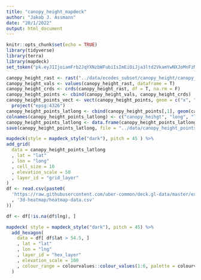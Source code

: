 ```yaml
---
title: "canopy_height_mapdeck"
author: "Jakob J. Assmann"
date: "20/1/2022"
output: html_document
---
```


```r
knitr::opts_chunk$set(echo = TRUE)
library(tidyverse)
library(terra)
library(mapdeck)
set_token("pk.eyJ1IjoiamFrb2JqYXNzbWFubiIsImEiOiJja3ltd2VkamYwNXJoMnFzMXo1azBlc2F4In0.TRLTR6w2EUkE_GYw7b_aDg")
```

```r
canopy_height_rast <- rast("../data/ecodes_subset/canopy_height/canopy_height.vrt")
canopy_height_vals <- values(canopy_height_rast, dataframe = T)
canopy_height_crds <- crds(canopy_height_rast, df = T, na.rm = F)
canopy_height_points <- cbind(canopy_height_vals, canopy_height_crds)
canopy_height_points_vect <- vect(canopy_height_points, geom = c("x", "y"), crs = crs(canopy_height_rast)) %>%
  project("epsg:4326")
canopy_height_points_latlong <- cbind(canopy_height_points[,1], geom(canopy_height_points_vect)[, c("x","y")])
colnames(canopy_height_points_latlong) <- c("canopy_heihgt", "long", "lat")
canopy_height_points_latlong <- data.frame(canopy_height_points_latlong)
save(canopy_height_points_latlong, file = "../data/canopy_height_points/canopy_height_latlong_points.rda")
```

```r
mapdeck(style = mapdeck_style("dark"), pitch = 45 ) %>%
add_grid(
  data = canopy_height_points_latlong
  , lat = "lat"
  , lon = "long"
  , cell_size = 10
  , elevation_scale = 50
  , layer_id = "grid_layer"
)
df <- read.csv(paste0(
  'https://raw.githubusercontent.com/uber-common/deck.gl-data/master/examples/'
  , '3d-heatmap/heatmap-data.csv'
))

df <- df[!is.na(df$lng), ]

mapdeck( style = mapdeck_style("dark"), pitch = 45) %>%
  add_hexagon(
    data = df[ df$lat > 54.5, ]
    , lat = "lat"
    , lon = "lng"
    , layer_id = "hex_layer"
    , elevation_scale = 100
    , colour_range = colourvalues::colour_values(1:6, palette = colourvalues::get_palette("viridis")[70:256,])
  )
```